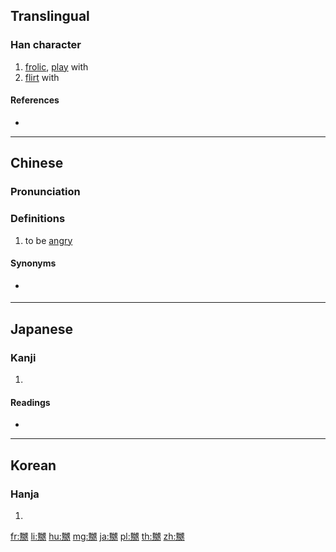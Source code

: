 {{also|嫐}}
==Translingual==

===Han character===
{{Han char|rn=38|rad=女|as=14|sn=17|four=66427|canj=WSVWS|ids=⿲男女男}}

# [[frolic]], [[play]] with
# [[flirt]] with

====References====
* {{Han ref|kx=0273.070|dkj=06831|dj=0541.130|hdz=21087.010|uh=5B32|ud=23346|bh=ECD0|bd=60624}}

----

==Chinese==
{{zh-forms}}

===Pronunciation===
{{zh-pron
|m=niǎo
|c=nau1,niu5
|mc=y
|oc=y
|ma=
|cat=v
}}

===Definitions===
{{zh-hanzi}}

# {{lb|zh|Cantonese}} to be [[angry]]

====Synonyms====
* {{sense|Cantonese: to be angry}} {{q|Mandarin}} {{zh-l|生氣}}

----

==Japanese==

===Kanji===
{{ja-kanji|grade=9|rs=女14}}

# {{defn|lang=ja|sort=女14}}

====Readings====
* {{ja-readings|on=[[じょう]] (jō)|kun=[[なぶる]] (naburu)}}

----

==Korean==

===Hanja===
{{ko-hanja|hangeul=뇨|rv=nyo|mr=nyo}}

# {{defn|lang=ko|sort=女14}}

[[fr:嬲]]
[[li:嬲]]
[[hu:嬲]]
[[mg:嬲]]
[[ja:嬲]]
[[pl:嬲]]
[[th:嬲]]
[[zh:嬲]]